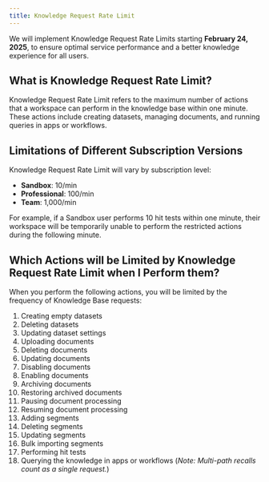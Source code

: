 ```yaml
---
title: Knowledge Request Rate Limit
---
```


We will implement Knowledge Request Rate Limits starting **February 24, 2025**, to ensure optimal service performance and a better knowledge experience for all users.

## What is Knowledge Request Rate Limit?

Knowledge Request Rate Limit refers to the maximum number of actions that a workspace can perform in the knowledge base within one minute. These actions include creating datasets, managing documents, and running queries in apps or workflows.

## Limitations of Different Subscription Versions

Knowledge Request Rate Limit will vary by subscription level:

-   **Sandbox**: 10/min
-   **Professional**: 100/min
-   **Team**: 1,000/min

For example, if a Sandbox user performs 10 hit tests within one minute, their workspace will be temporarily unable to perform the restricted actions during the following minute.

## Which Actions will be Limited by Knowledge Request Rate Limit when I Perform them?

When you perform the following actions, you will be limited by the frequency of Knowledge Base requests:

1.  Creating empty datasets
2.  Deleting datasets
3.  Updating dataset settings
4.  Uploading documents
5.  Deleting documents
6.  Updating documents
7.  Disabling documents
8.  Enabling documents
9.  Archiving documents
10. Restoring archived documents
11. Pausing document processing
12. Resuming document processing
13. Adding segments
14. Deleting segments
15. Updating segments
16. Bulk importing segments
17. Performing hit tests
18. Querying the knowledge in apps or workflows (*Note: Multi-path recalls count as a single request.*)
